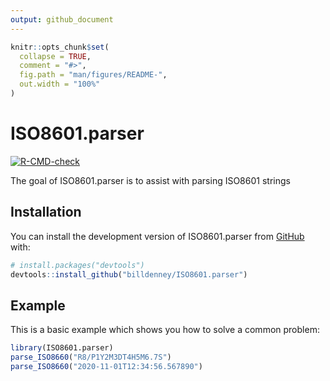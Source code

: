 ```yaml
---
output: github_document
---
```


<!-- README.md is generated from README.Rmd. Please edit that file -->

```r
knitr::opts_chunk$set(
  collapse = TRUE,
  comment = "#>",
  fig.path = "man/figures/README-",
  out.width = "100%"
)
```

# ISO8601.parser

<!-- badges: start -->
[![R-CMD-check](https://github.com/billdenney/ISO8601.parser/workflows/R-CMD-check/badge.svg)](https://github.com/billdenney/ISO8601.parser/actions)
<!-- badges: end -->

The goal of ISO8601.parser is to assist with parsing ISO8601 strings

## Installation

You can install the development version of ISO8601.parser from [GitHub](https://github.com/) with:

``` r
# install.packages("devtools")
devtools::install_github("billdenney/ISO8601.parser")
```

## Example

This is a basic example which shows you how to solve a common problem:

```r
library(ISO8601.parser)
parse_ISO8660("R8/P1Y2M3DT4H5M6.7S")
parse_ISO8660("2020-11-01T12:34:56.567890")
```

